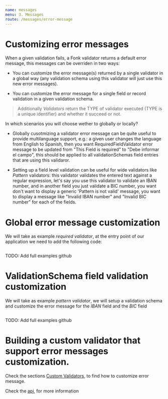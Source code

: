 ```yaml
---
name: messages
menu: 3. Messages
route: /messages/error-message
---
```


# Customizing error messages

When a given validation fails, a Fonk validator returns a default error message, this messages can be overriden
in two ways:

- You can customize the error message(s) returned by a single validator in a global way (any validation
  schema using this validator will just use this new error messages).

- You can customize the error message for a single field or record validation in a given validation schema.

> Additionally _Validators_ return the TYPE of validator executed (TYPE is a unique identifier) and whether it succeed or not.

In which scenarios you will choose wether to globally or locally?

- Globally cusotmizing a validator error message can be quite useful to provide multilanguage support, e.g.: a
  given user changes the language from English to Spanish, then you want RequiredFieldValidator error message
  to be updated from "This Field is required" to "Debe informar el campo", this should be applied to all
  validationSchemas field entries that are using this validaror.

- Setting up a field level validation can be useful for wide validators like _Pattern_ validators: this validator
  validates the entered text against a regular expression, let's say you use this validator to validate an
  IBAN number, and in another field you just validate a BIC number, you want don't want to display a generic
  'Pattern is not valid' message, you want to display a message like "Invalid IBAN number" and "Invalid BIC number"
  for each of the fields.

# Global error message customization

We will take as example _required validator_, at the entry point of our application we need to add the following
code:

```javascript
```

TODO: Add full examples github

# ValidationSchema field validation customization

We will take as example _pattern validator_, we will setup a validation schema and customize the error
message for the _IBAN_ field and the _BIC_ field

```javascript
```

TODO: Add full examples github

# Building a custom validator that support error messages customization.

Check the sections [Custom Validators](/validators/custom-validators-sync), to find how to customize error message.

Check the [api](/api), for more information
